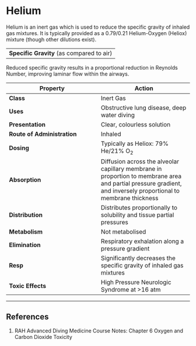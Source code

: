 # Helium


Helium is an inert gas which is used to reduce the specific gravity of inhaled gas mixtures. It is typically provided as a 0.79/0.21 Helium-Oxygen (Heliox) mixture (though other dilutions exist).

||Helium|Heliox (0.79/0.21)|Oxygen|
|--|
|**Specific Gravity** (as compared to air)|0.18|0.34|1.09|

Reduced specific gravity results in a proportional reduction in Reynolds Number, improving laminar flow within the airways.

|Property|Action|
|--|--|
|**Class**|Inert Gas|
|**Uses**|Obstructive lung disease, deep water diving|
|**Presentation**|Clear, colourless solution|
|**Route of Administration**|Inhaled|
|**Dosing**|Typically as Heliox: 79% He/21% O~2~|
|**Absorption**|Diffusion across the alveolar capillary membrane in proportion to membrane area and partial pressure gradient, and inversely proportional to membrane thickness|
|**Distribution**|Distributes proportionally to solubility and tissue partial pressures|
|**Metabolism**|Not metabolised|
|**Elimination**|Respiratory exhalation along a pressure gradient|
|**Resp**|Significantly decreases the specific gravity of inhaled gas mixtures|
|**Toxic Effects**|High Pressure Neurologic Syndrome at >16 atm|

---
## References

1. RAH Advanced Diving Medicine Course Notes: Chapter 6 Oxygen and Carbon Dioxide Toxicity